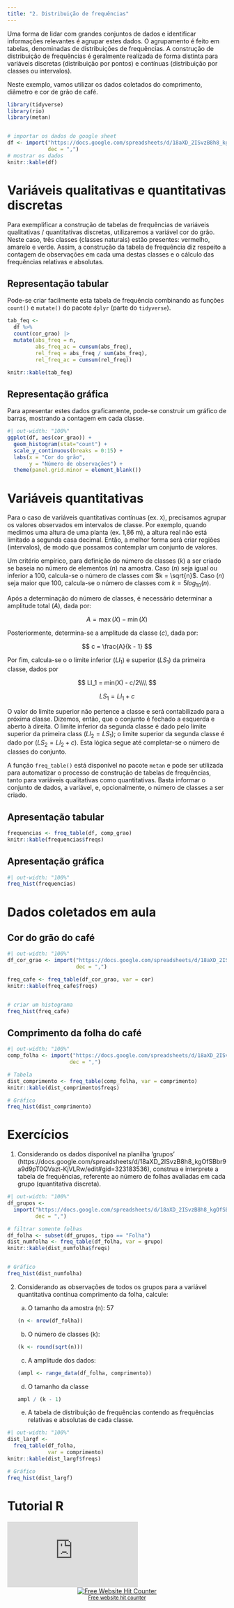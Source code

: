```yaml
---
title: "2. Distribuição de frequências"
---
```


Uma forma de lidar com grandes conjuntos de dados e identificar informações relevantes é agrupar estes dados. O agrupamento é feito em tabelas, denominadas de distribuições de frequências. A construção de distribuição de frequências é geralmente realizada de forma distinta para variáveis discretas (distribuição por pontos) e contínuas (distribuição por classes ou intervalos).

Neste exemplo, vamos utilizar os dados coletados do comprimento, diâmetro e cor de grão de café.

```r
library(tidyverse)
library(rio)
library(metan)


# importar os dados do google sheet
df <- import("https://docs.google.com/spreadsheets/d/18aXD_2ISvzB8h8_kgOfSBbr9a9d9pT0QVazt-KjVLRw/edit#gid=655855284",
             dec = ",")
# mostrar os dados
knitr::kable(df)
```

# Variáveis qualitativas e quantitativas discretas

Para exemplificar a construção de tabelas de frequências de variáveis qualitativas / quantitativas discretas, utilizaremos a variável cor do grão. Neste caso, três classes (classes naturais) estão presentes: vermelho, amarelo e verde. Assim, a construção da tabela de frequência diz respeito a contagem de observações em cada uma destas classes e o cálculo das frequências relativas e absolutas.

## Representação tabular

Pode-se criar facilmente esta tabela de frequência combinando as funções `count()` e `mutate()` do pacote `dplyr` (parte do `tidyverse`).

```r
tab_feq <- 
  df %>%
  count(cor_grao) |>
  mutate(abs_freq = n,
         abs_freq_ac = cumsum(abs_freq),
         rel_freq = abs_freq / sum(abs_freq),
         rel_freq_ac = cumsum(rel_freq))

knitr::kable(tab_feq)
```

## Representação gráfica

Para apresentar estes dados graficamente, pode-se construir um gráfico de barras, mostrando a contagem em cada classe.

```r
#| out-width: "100%"
ggplot(df, aes(cor_grao)) + 
  geom_histogram(stat="count") +
  scale_y_continuous(breaks = 0:15) + 
  labs(x = "Cor do grão",
       y = "Número de observações") +
  theme(panel.grid.minor = element_blank())
```

# Variáveis quantitativas

Para o caso de variáveis quantitativas contínuas (ex. `X`), precisamos agrupar os valores observados em intervalos de classe. Por exemplo, quando medimos uma altura de uma planta (ex. 1,86 m), a altura real não está limitado a segunda casa decimal. Então, a melhor forma será criar regiões (intervalos), de modo que possamos contemplar um conjunto de valores.

Um critério empírico, para definição do número de classes ($k$) a ser criado se baseia no número de elementos ($n$) na amostra. Caso ($n$) seja igual ou inferior a 100, calcula-se o número de classes com $k = \sqrt{n}$. Caso ($n$) seja maior que 100, calcula-se o número de classes com $k = 5 log_{10}(n)$.

Após a determinação do número de classes, é necessário determinar a amplitude total ($A$), dada por:

$$
A = \max(X) - \min(X)
$$

Posteriormente, determina-se a amplitude da classe ($c$), dada por:

$$
c = \frac{A}{k - 1}
$$

Por fim, calcula-se o o limite inferior ($LI_1$) e superior ($LS_1$) da primeira classe, dados por

$$
LI_1 = min(X) - c/2\\\\
$$

$$
LS_1 = LI_1 + c
$$

O valor do limite superior não pertence a classe e será contabilizado para a próxima classe. Dizemos, então, que o conjunto é fechado a esquerda e aberto à direita. O limite inferior da segunda classe é dado pelo limite superior da primeira class ($LI_2 = LS_1$); o limite superior da segunda classe é dado por ($LS_2 = LI_2 + c$). Esta lógica segue até completar-se o número de classes do conjunto.

A função `freq_table()` está disponível no pacote `metan` e pode ser utilizada para automatizar o processo de construção de tabelas de frequências, tanto para variáveis qualitativas como quantitativas. Basta informar o conjunto de dados, a variável, e, opcionalmente, o número de classes a ser criado.

## Apresentação tabular

```r

frequencias <- freq_table(df, comp_grao)
knitr::kable(frequencias$freqs)
```

## Apresentação gráfica

```r
#| out-width: "100%"
freq_hist(frequencias)
```

# Dados coletados em aula

## Cor do grão do café

```r
#| out-width: "100%"
df_cor_grao <- import("https://docs.google.com/spreadsheets/d/18aXD_2ISvzB8h8_kgOfSBbr9a9d9pT0QVazt-KjVLRw/edit#gid=1550268554",
                      dec = ",")

freq_cafe <- freq_table(df_cor_grao, var = cor)
knitr::kable(freq_cafe$freqs)


# criar um histograma
freq_hist(freq_cafe)
```

## Comprimento da folha do café

```r
#| out-width: "100%"
comp_folha <- import("https://docs.google.com/spreadsheets/d/18aXD_2ISvzB8h8_kgOfSBbr9a9d9pT0QVazt-KjVLRw/edit#gid=0",
                    dec = ",")

# Tabela
dist_comprimento <- freq_table(comp_folha, var = comprimento)
knitr::kable(dist_comprimento$freqs)

# Gráfico
freq_hist(dist_comprimento)
```

# Exercícios

1.  Considerando os dados disponível na planilha 'grupos' (https://docs.google.com/spreadsheets/d/18aXD_2ISvzB8h8_kgOfSBbr9a9d9pT0QVazt-KjVLRw/edit#gid=323183536), construa e interprete a tabela de frequências, referente ao número de folhas avaliadas em cada grupo (quantitativa discreta).

```r
#| out-width: "100%"
df_grupos <- 
  import("https://docs.google.com/spreadsheets/d/18aXD_2ISvzB8h8_kgOfSBbr9a9d9pT0QVazt-KjVLRw/edit#gid=323183536",
         dec = ",")

# filtrar somente folhas
df_folha <- subset(df_grupos, tipo == "Folha")
dist_numfolha <- freq_table(df_folha, var = grupo)
knitr::kable(dist_numfolha$freqs)


# Gráfico
freq_hist(dist_numfolha)
```

2.  Considerando as observações de todos os grupos para a variável quantitativa contínua comprimento da folha, calcule:

    a.  O tamanho da amostra (n): 57

    ```r
    (n <- nrow(df_folha))
    ```

    b.  O número de classes (k):

    ```r
    (k <- round(sqrt(n)))
    ```

    c.  A amplitude dos dados:

    ```r
    (ampl <- range_data(df_folha, comprimento))
    ```

    d.  O tamanho da classe

    ```r
    ampl / (k - 1)
    ```

    e.  A tabela de distribuição de frequências contendo as frequências relativas e absolutas de cada classe.

```r
#| out-width: "100%"
dist_largf <- 
  freq_table(df_folha,
             var = comprimento)
knitr::kable(dist_largf$freqs)

# Gráfico
freq_hist(dist_largf)
```

# Tutorial R

```{=html}
<div class="video-container">
  
<iframe src="https://www.youtube.com/embed/SmaFbcB-OAI" title="YouTube video player" frameborder="0" allow="accelerometer; autoplay; clipboard-write; encrypted-media; gyroscope; picture-in-picture" allowfullscreen></iframe>

</div>
```
```{=html}
<div align='center'><a href='https://www.free-website-hit-counter.com'><img src='https://www.free-website-hit-counter.com/c.php?d=9&id=138592&s=2' border='0' alt='Free Website Hit Counter'></a><br / ><small><a href='https://www.free-website-hit-counter.com' title="Free Website Hit Counter">Free website hit counter</a></small></div>
```

